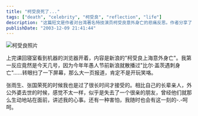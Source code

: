 ```yaml
---
title: "柯受良死了..."
tags: ["death", "celebrity", "柯受良", "reflection", "life"]
description: "这篇短文是作者对台湾著名特技演员柯受良意外身亡的悲痛反思。作者分享了自己得知这一消息的震惊，并将这种失落感与之前对张雨生、张国荣等名人逝世的情感相比较。文章表达了对公众人物逝世的特殊悲痛感受，以及这种经历引发的对生命脆弱性的思考。"
publishDate: "2003-12-09 21:41:44"
---
```


![柯受良照片](http://blog.xdanger.com/archives/pics/20031209a.jpg)

上完课回寝室看到机器的浏览器开着，内容是新浪的"柯受良上海意外身亡"。我第一反应竟然是今天几号，因为今年年愚人节前新浪就散播过"比尔·盖茨遇刺身亡"……转眼扫了一下屏幕，那么大一页报道，肯定不是开玩笑咯。

张雨生、张国荣死的时候我也是过了很长时间才接受的。相比自己的长辈亲人，外公外婆去世的时候，感觉不太一样，似乎是失去了一个很亲的朋友，曾经他们就那么生动地站在面前，讲述我的心事。还有一种害怕，我随时也会有这一刻的-.-呵呵。
